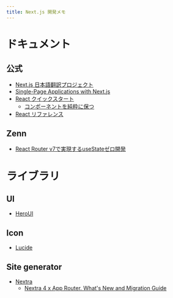 ```yaml
---
title: Next.js 開発メモ
---
```


# ドキュメント

## 公式

- [Next.js 日本語翻訳プロジェクト](https://ja.next-community-docs.dev/docs)
- [Single-Page Applications with Next.js](https://nextjs.org/docs/app/building-your-application/upgrading/single-page-applications)
- [React クイックスタート](https://ja.react.dev/learn)
  - [コンポーネントを純粋に保つ](https://ja.react.dev/learn/keeping-components-pure)
- [React リファレンス](https://ja.react.dev/reference/react)

## Zenn

- [React Router v7で実現するuseStateゼロ開発](https://zenn.dev/immedio/articles/1dedd5c1b9ee82)

# ライブラリ

## UI

- [HeroUI](https://www.heroui.com/)

## Icon

- [Lucide](https://lucide.dev/guide/packages/lucide-react)

## Site generator

- [Nextra](https://nextra.site/)
  - [Nextra 4 x App Router. What's New and Migration Guide](https://the-guild.dev/blog/nextra-4)
